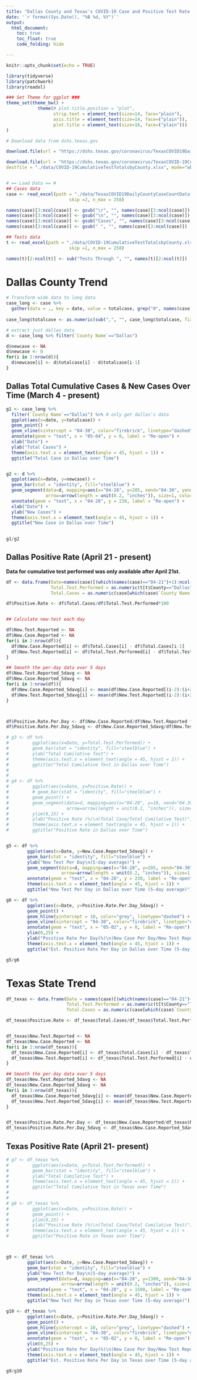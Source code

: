 ```yaml
---
title: "Dallas County and Texas's COVID-19 Case and Positive Test Rate Trend"
date: '`r format(Sys.Date(), "%B %d, %Y")`'
output: 
  html_document:
    toc: true
    toc_float: true
    code_folding: hide

---
```


```r
knitr::opts_chunk$set(echo = TRUE)

library(tidyverse)
library(patchwork)
library(readxl)

### Set Theme for ggplot ###
theme_set(theme_bw() +
            theme(# plot.title.position = "plot",
                  strip.text = element_text(size=14, face="plain"),
                  axis.title = element_text(size=14, face=("plain")),
                  plot.title = element_text(size=16, face=("plain")))
)

```

```r
# Download data from dshs.texas.gov

download.file(url = "https://dshs.texas.gov/coronavirus/TexasCOVID19DailyCountyCaseCountData.xlsx", destfile = "./data/TexasCOVID19DailyCountyCaseCountData.xlsx", mode="wb")

download.file(url = "https://dshs.texas.gov/coronavirus/TexasCOVID-19CumulativeTestsOverTimebyCounty.xlsx",
destfile = "./data/COVID-19CumulativeTestTotalsbyCounty.xlsx", mode="wb")


# == Load Data == # 
## Cases data
case <- read_excel(path = "./data/TexasCOVID19DailyCountyCaseCountData.xlsx",
                        skip =2, n_max = 258)

names(case)[3:ncol(case)] <- gsub("\r", "", names(case)[3:ncol(case)])
names(case)[3:ncol(case)] <- gsub("\n", "", names(case)[3:ncol(case)])
names(case)[3:ncol(case)] <- gsub("Cases", "", names(case)[3:ncol(case)])
names(case)[3:ncol(case)] <- gsub(" ", "", names(case)[3:ncol(case)])

## Tests data
t <- read_excel(path = "./data/COVID-19CumulativeTestTotalsbyCounty.xlsx",
                        skip =1, n_max = 258)

names(t)[2:ncol(t)] <- sub("Tests Through ", "", names(t)[2:ncol(t)])
```


# Dallas County Trend

```r
# Transform wide data to long data
case_long <- case %>%
  gather(data = ., key = date, value = totalcase, grep("0", names(case)))
  
case_long$totalcase <- as.numeric(sub(",", "", case_long$totalcase, fixed = TRUE))

# extract just dallas data
d <- case_long %>% filter(`County Name`=="Dallas")

d$newcase <- NA
d$newcase <- 0
for(i in 2:nrow(d)){
  d$newcase[i] <- d$totalcase[i] - d$totalcase[i-1]
}
```

## Dallas Total Cumulative Cases & New Cases Over Time (March 4 - present)
```r
g1 <- case_long %>%
  filter(`County Name`=="Dallas") %>% # only get dallas's data
  ggplot(aes(x=date, y=totalcase)) +
  geom_point() +
  geom_vline(xintercept = "04-30", color="firebrick", linetype="dashed", alpha=0.8) +
  annotate(geom = "text", x = "05-04", y = 0, label = "Re-open") +
  xlab("Date") +
  ylab("Total Cases") +
  theme(axis.text.x = element_text(angle = 45, hjust = 1)) +
  ggtitle("Total Case in Dallas over Time") 


g2 <- d %>%
  ggplot(aes(x=date, y=newcase)) +
  geom_bar(stat = "identity", fill="steelblue") +
  geom_segment(data=d, mapping=aes(x="04-28", y=205, xend="04-30", yend=190),  # when Texas re-opened
               arrow=arrow(length = unit(0.2, "inches")), size=1, color="firebrick") +
  annotate(geom = "text", x = "04-28", y = 230, label = "Re-open") +
  xlab("Date") +
  ylab("New Cases") +
  theme(axis.text.x = element_text(angle = 45, hjust = 1)) +
  ggtitle("New Case in Dallas over Time")
  

g1/g2

```

## Dallas Positive Rate (April 21 - present)

**Data for cumulative test performed was only available after April 21st.**

```r
df <- data.frame(Date=names(case)[(which(names(case)=="04-21")+1):ncol(case)-1],
                 Total.Test.Performed = as.numeric(t[t$County=="Dallas",2:ncol(t)]),
                 Total.Cases = as.numeric(case[which(case$`County Name`=="Dallas"),(which(names(case)=="04-21")+1):ncol(case)-1]))

df$Positive.Rate <- df$Total.Cases/df$Total.Test.Performed*100


## Calculate new-test each day

df$New.Test.Reported <- NA
df$New.Case.Reported <- NA
for(i in 2:nrow(df)){
  df$New.Case.Reported[i] <- df$Total.Cases[i] - df$Total.Cases[i-1]
  df$New.Test.Reported[i] <- df$Total.Test.Performed[i] - df$Total.Test.Performed[i-1]
}

## Smooth the per-day data over 5 days
df$New.Test.Reported_5davg <- NA
df$New.Case.Reported_5davg <- NA
for(i in 3:nrow(df)){
  df$New.Case.Reported_5davg[i] <- mean(df$New.Case.Reported[(i-2):(i+2)], na.rm=T)
  df$New.Test.Reported_5davg[i] <- mean(df$New.Test.Reported[(i-2):(i+2)], na.rm=T)
}



df$Positive.Rate.Per.Day <- df$New.Case.Reported/df$New.Test.Reported *100
df$Positive.Rate.Per.Day_5davg <- df$New.Case.Reported_5davg/df$New.Test.Reported_5davg *100

```


```r
# g3 <- df %>%
#         ggplot(aes(x=Date, y=Total.Test.Performed)) +
#         geom_bar(stat = "identity", fill="steelblue") +
#         ylab("Total Cumilative Test") +
#         theme(axis.text.x = element_text(angle = 45, hjust = 1)) +
#         ggtitle("Total Cumilative Test in Dallas over Time")
# 
# 
# g4 <- df %>%
#         ggplot(aes(x=Date, y=Positive.Rate)) +
#         # geom_bar(stat = "identity", fill="steelblue") +
#         geom_point() +
#         geom_segment(data=d, mapping=aes(x="04-28", y=10, xend="04-30", yend=11),  # When TExas re-opened
#                      arrow=arrow(length = unit(0.2, "inches")), size=1, color="firebrick") +
#         ylim(0,15) +
#         ylab("Positive Rate (%)\n(Total Case/Total Cumilative Test)") +
#         theme(axis.text.x = element_text(angle = 45, hjust = 1)) +
#         ggtitle("Positive Rate in Dallas over Time")


g5 <- df %>%
        ggplot(aes(x=Date, y=New.Case.Reported_5davg)) +
        geom_bar(stat = "identity", fill="steelblue") +
        ylab("New Test Per Day\n(5-day average)") +
        geom_segment(data=d, mapping=aes(x="04-28", y=205, xend="04-30", yend=190),  # when Texas re-opened
                     arrow=arrow(length = unit(0.2, "inches")), size=1, color="firebrick") +
        annotate(geom = "text", x = "04-28", y = 230, label = "Re-open") +
        theme(axis.text.x = element_text(angle = 45, hjust = 1)) +
        ggtitle("New Test Per Day in Dallas over Time (5-day average)")

g6 <- df %>%
        ggplot(aes(x=Date, y=Positive.Rate.Per.Day_5davg)) +
        geom_point() +
        geom_hline(yintercept = 10, color="grey", linetype="dashed") +
        geom_vline(xintercept = "04-30", color="firebrick", linetype="dashed", alpha=0.8) +
        annotate(geom = "text", x = "05-02", y = 0, label = "Re-open") +
        ylim(0,25) +
        ylab("Positive Rate Per Day(%)\n(New Case Per Day/New Test Reported Per Day") +
        theme(axis.text.x = element_text(angle = 45, hjust = 1)) +
        ggtitle("Est. Positive Rate Per Day in Dallas over Time (5-day average")

g5/g6
```


# Texas State Trend
```r
df_texas <- data.frame(Date = names(case)[(which(names(case)=="04-21")+1):ncol(case)-1],
                       Total.Test.Performed = as.numeric(t[t$County=="TOTAL",2:ncol(t)]),
                       Total.Cases = as.numeric(case[which(case$`County Name`=="Total"), (which(names(case)=="04-21")+1):ncol(case)-1]))

df_texas$Positive.Rate <- df_texas$Total.Cases/df_texas$Total.Test.Performed*100


df_texas$New.Test.Reported <- NA
df_texas$New.Case.Reported <- NA
for(i in 2:nrow(df_texas)){
  df_texas$New.Case.Reported[i] <- df_texas$Total.Cases[i] - df_texas$Total.Cases[i-1]
  df_texas$New.Test.Reported[i] <- df_texas$Total.Test.Performed[i] - df_texas$Total.Test.Performed[i-1]
}

## Smooth the per-day data over 5 days
df_texas$New.Test.Reported_5davg <- NA
df_texas$New.Case.Reported_5davg <- NA
for(i in 3:nrow(df_texas)){
  df_texas$New.Case.Reported_5davg[i] <- mean(df_texas$New.Case.Reported[(i-2):(i+2)], na.rm=T)
  df_texas$New.Test.Reported_5davg[i] <- mean(df_texas$New.Test.Reported[(i-2):(i+2)], na.rm=T)
}


df_texas$Positive.Rate.Per.Day <- df_texas$New.Case.Reported/df_texas$New.Test.Reported *100
df_texas$Positive.Rate.Per.Day_5davg <- df_texas$New.Case.Reported_5davg/df_texas$New.Test.Reported_5davg *100
```

## Texas Positive Rate (April 21- present)
```r
# g7 <- df_texas %>%
#         ggplot(aes(x=Date, y=Total.Test.Performed)) +
#         geom_bar(stat = "identity", fill="steelblue") +
#         ylab("Total Cumilative Test") +
#         theme(axis.text.x = element_text(angle = 45, hjust = 1)) +
#         ggtitle("Total Cumilative Test in Texas over Time")
# 
# 
# g8 <- df_texas %>%
#         ggplot(aes(x=Date, y=Positive.Rate)) +
#         geom_point() +
#         ylim(0,15) +
#         ylab("Positive Rate (%)\n(Total Case/Total Cumilative Test)") +
#         theme(axis.text.x = element_text(angle = 45, hjust = 1)) +
#         ggtitle("Positive Rate in Texas over Time")



g9 <- df_texas %>%
        ggplot(aes(x=Date, y=New.Case.Reported_5davg)) +
        geom_bar(stat = "identity", fill="steelblue") +
        ylab("New Test Per Day\n(5-day average)") +
        geom_segment(data=d, mapping=aes(x="04-28", y=1300, xend="04-30", yend=1100),  # when Texas re-opened
                     arrow=arrow(length = unit(0.2, "inches")), size=1, color="firebrick") +
        annotate(geom = "text", x = "04-28", y = 1500, label = "Re-open") +
        theme(axis.text.x = element_text(angle = 45, hjust = 1)) +
        ggtitle("New Test Per Day in Texas over Time (5-day average)")

g10 <- df_texas %>%
        ggplot(aes(x=Date, y=Positive.Rate.Per.Day_5davg)) +
        geom_point() +
        geom_hline(yintercept = 10, color="grey", linetype="dashed") +
        geom_vline(xintercept = "04-30", color="firebrick", linetype="dashed", alpha=0.8) +
        annotate(geom = "text", x = "05-02", y = 0, label = "Re-open") +  
        ylim(0,25) +
        ylab("Positive Rate Per Day(%)\n(New Case Per Day/New Test Reported Per Day") +
        theme(axis.text.x = element_text(angle = 45, hjust = 1)) +
        ggtitle("Est. Positive Rate Per Day in Texas over Time (5-day average)")

g9/g10
```

